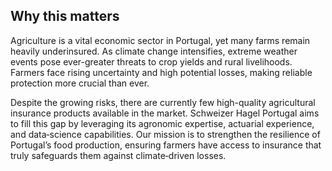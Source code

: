 
\
\

## Why this matters {.unnumbered}

Agriculture is a vital economic sector in Portugal, yet many farms remain heavily underinsured. As climate change intensifies, extreme weather events pose ever-greater threats to crop yields and rural livelihoods. Farmers face rising uncertainty and high potential losses, making reliable protection more crucial than ever.

Despite the growing risks, there are currently few high-quality agricultural insurance products available in the market. Schweizer Hagel Portugal aims to fill this gap by leveraging its agronomic expertise, actuarial experience, and data‐science capabilities. Our mission is to strengthen the resilience of Portugal’s food production, ensuring farmers have access to insurance that truly safeguards them against climate‐driven losses.

